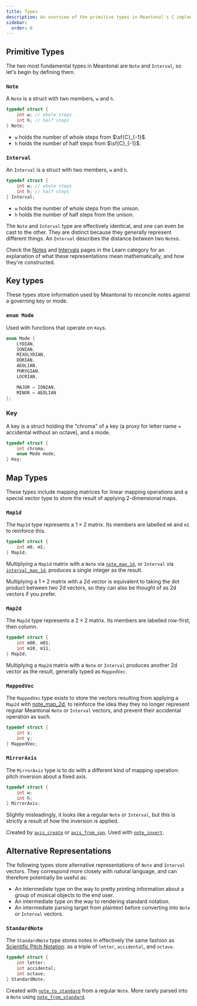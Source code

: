 ```yaml
---
title: Types
description: An overview of the primitive types in Meantonal's C implementation.
sidebar:
  order: 0
---
```


## Primitive Types

The two most fundamental types in Meantonal are `Note` and `Interval`, so let's begin by defining them.

### `Note`

A `Note` is a struct with two members, `w` and `h`.

```c
typedef struct {
    int w; // whole steps
    int h; // half steps
} Note;
```

- `w` holds the number of whole steps from $\sf{C}_{-1}$.
- `h` holds the number of half steps from $\sf{C}_{-1}$.

### `Interval`

An `Interval` is a struct with two members, `w` and `h`.

```c
typedef struct {
    int w; // whole steps
    int h; // half steps
} Interval;
```

- `w` holds the number of whole steps from the unison.
- `h` holds the number of half steps from the unison.

The `Note` and `Interval` type are effectively identical, and one can even be cast to the other. They are distinct because they generally represent different things. An `Interval` describes the distance *between* two `Note`s.

Check the [Notes](/learn/notes) and [Intervals](/learn/intervals) pages in the Learn category for an explanation of what these representations mean mathematically, and how they're constructed.

## Key types

These types store information used by Meantonal to reconcile notes against a governing key or mode.

### `enum Mode`

Used with functions that operate on `Key`s.

```c
enum Mode {
    LYDIAN,
    IONIAN,
    MIXOLYDIAN,
    DORIAN,
    AEOLIAN,
    PHRYGIAN,
    LOCRIAN,

    MAJOR = IONIAN,
    MINOR = AEOLIAN
};

```

### Key

A key is a struct holding the "chroma" of a key (a proxy for letter name + accidental without an octave), and a mode.

```c
typedef struct {
    int chroma;
    enum Mode mode;
} Key;
```

## Map Types

These types include mapping matrices for linear mapping operations and a special vector type to store the result of applying 2-dimensional maps.

### `Map1d`

The `Map1d` type represents a $1\times2$ matrix. Its members are labelled `m0` and `m1` to reinforce this.

```c
typedef struct {
    int m0, m1;
} Map1d;
```

Multiplying a `Map1d` matrix with a `Note` via [`note_map_1d`](/c/notes/note_map_1d), or `Interval` via [`interval_map_1d`](/c/intervals/#interval_map_1d), produces a single integer as the result.

Multiplying a $1\times2$ matrix with a 2d vector is equivalent to taking the dot product between two 2d vectors, so they can also be thought of as 2d vectors if you prefer.


### `Map2d`

The `Map2d` type represents a $2\times2$ matrix. Its members are labelled row-first, then column.

```c
typedef struct {
    int m00, m01;
    int m10, m11;
} Map2d;
```

Multiplying a `Map2d` matrix with a `Note` or `Interval` produces another 2d vector as the result, generally typed as `MappedVec`.

### `MappedVec`

The `MappedVec` type exists to store the vectors resulting from applying a `Map2d` with [note_map_2d](/c/notes/#note_map_2d), to reinforce the idea they they no longer represent regular Meantonal `Note` or `Interval` vectors, and prevent their accidental operation as such.

```c
typedef struct {
    int x;
    int y;
} MappedVec;
```

### `MirrorAxis`

The `MirrorAxis` type is to do with a different kind of mapping operation: pitch inversion about a fixed axis.

```c
typedef struct {
    int w;
    int h;
} MirrorAxis;
```

Slightly misleadingly, it looks like a regular `Note` or `Interval`, but this is strictly a result of how the inversion is applied.

Created by [`axis_create`](/c/notes/#axis_create) or [`axis_from_spn`](/c/notes/#axis_from_spn). Used with [`note_invert`](/c/notes/#note_invert).

## Alternative Representations

The following types store alternative representations of `Note` and `Interval` vectors. They correspond more closely with natural language, and can therefore potentially be useful as:
- An intermediate type on the way to pretty printing information about a group of musical objects to the end user.
- An intermediate type on the way to rendering standard notation.
- An intermediate parsing target from plaintext before converting into `Note` or `Interval` vectors.

### `StandardNote`

The `StandardNote` type stores notes in effectively the same fashion as [Scientific Pitch Notation](https://en.wikipedia.org/wiki/Scientific_pitch_notation): as a triple of `letter`, `accidental`, and `octave`.

```c
typedef struct {
    int letter;
    int accidental;
    int octave;
} StandardNote;
```

Created with [`note_to_standard`](/c/notes/#note_to_standard) from a regular `Note`. More rarely parsed into a `Note` using [`note_from_standard`](/c/notes/#note_from_standard).
